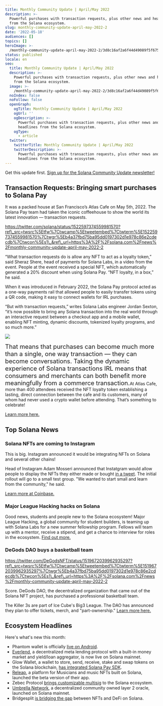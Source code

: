 ```yaml
---
title: Monthly Community Update | April/May 2022
description: >-
  Powerful purchases with transaction requests, plus other news and headlines
  from the Solana ecosystem.
slug: monthly-community-update-april-may-2022-2
date: '2022-05-18'
audiences: []
topics: []
heroImage: >-
  /monthly-community-update-april-may-2022-2/3d8c16af2a6f44d49089f5f675cac515.png
status: published
locale: en
seo:
  title: Monthly Community Update | April/May 2022
  description: >-
    Powerful purchases with transaction requests, plus other news and headlines
    from the Solana ecosystem.
  image: >-
    /monthly-community-update-april-may-2022-2/3d8c16af2a6f44d49089f5f675cac515.png
  noIndex: false
  noFollow: false
  openGraph:
    ogTitle: Monthly Community Update | April/May 2022
    ogUrl: ''
    ogDescription: >-
      Powerful purchases with transaction requests, plus other news and
      headlines from the Solana ecosystem.
    ogType:
      - article
  twitter:
    twitterTitle: Monthly Community Update | April/May 2022
    twitterDescription: >-
      Powerful purchases with transaction requests, plus other news and
      headlines from the Solana ecosystem.
---
```


Get this update first. [Sign up for the Solana Community Update newsletter!](http://eepurl.com/gOcpoL?ref=solana.ghost.io)

## **Transaction Requests: Bringing smart purchases to Solana Pay**

It was a packed house at San Francisco’s Atlas Cafe on May 5th, 2022. The Solana Pay team had taken the iconic coffeehouse to show the world its latest innovation — transaction requests.

https://twitter.com/solana/status/1522597374559981570?ref\_src=twsrc%5Etfw%7Ctwcamp%5Etweetembed%7Ctwterm%5E1522597374559981570%7Ctwgr%5Eb4a37fbd75ba95dd0197302d1e978c86e2cdecdb%7Ctwcon%5Es1\_&ref\_url=https%3A%2F%2Fsolana.com%2Fnews%2Fmonthly-community-update-april-may-2022-2

“What transaction requests do is allow any NFT to act as a loyalty token,” said Sheraz Shere, head of payments for Solana Labs, in a video from the event. People at the event received a special NFT, which automatically generated a 20% discount when using Solana Pay. “NFT loyalty, in a box,” he said.

When it was introduced in February 2022, the Solana Pay protocol acted as a one-way payments rail that allowed people to easily transfer tokens using a QR code, making it easy to connect wallets for IRL purchases.

“But with transaction requests,” writes Solana Labs engineer Jordan Sexton, “it’s now possible to bring any Solana transaction into the real world through an interactive request between a checkout app and a mobile wallet, enabling NFT minting, dynamic discounts, tokenized loyalty programs, and so much more.”

![](/monthly-community-update-april-may-2022-2/image-1.jpg)

<p><span style="font-size: 20px;">That means that purchases can become much more than a single, one way transaction — they can become conversations. Taking the dynamic experience of Solana transactions IRL means that consumers and merchants can both benefit more meaningfully from a commerce transaction.</span>At Atlas Cafe, more than 400 attendees received the NFT loyalty token establishing a lasting, direct connection between the cafe and its customers, many of whom had never used a crypto wallet before attending. That’s something to celebrate!</p><p><a href="https://solana.com/news/solana-pay-transaction-requests-bring-on-chain-interactivity-to-the-off-chain-world?ref=solana.ghost.io" rel="noopener noreferrer" target="_blank">Learn more here.</a></p><h2><strong>Top Solana News</strong></h2><h3><strong>Solana NFTs are coming to Instagram</strong></h3><p>This is big. Instagram announced it would be integrating NFTs on Solana and several other chains!</p><p>Head of Instagram Adam Mosseri announced that Instatgram would allow people to display the NFTs they either made or bought&nbsp;<a href="https://twitter.com/mosseri/status/1523655590672695296?ref=solana.ghost.io" rel="noopener noreferrer" target="_blank">in a tweet</a>. The initial rollout will go to a small test group. "We wanted to start small and learn from the community," he said.</p><p><a href="https://www.coindesk.com/business/2022/05/08/metas-instagram-to-support-nfts-from-ethereum-polygon-solana-flow/?ref=solana.ghost.io" rel="noopener noreferrer" target="_blank">Learn more at Coinbase.</a></p><h3><strong>Major League Hacking hacks on Solana</strong></h3><p>Good news, students and people new to the Solana ecosystem! Major League Hacking, a global community for student builders, is teaming up with Solana Labs for a new summer fellowship program. Fellows will team up with a mentor, receive a stipend, and get a chance to interview for roles in the ecosystem.&nbsp;<a href="https://fellowship.mlh.io/?utm_campaign=fellowship-hackers-solana_labs_social_post_april_15&amp;utm_medium=social&amp;utm_source=twitter" rel="noopener noreferrer" target="_blank">Find out more.</a></p><h3><strong>DeGods DAO buys a basketball team</strong></h3>

https://twitter.com/DeGodsNFT/status/1519672039962935297?ref\_src=twsrc%5Etfw%7Ctwcamp%5Etweetembed%7Ctwterm%5E1519672039962935297%7Ctwgr%5Eb4a37fbd75ba95dd0197302d1e978c86e2cdecdb%7Ctwcon%5Es1\_&ref\_url=https%3A%2F%2Fsolana.com%2Fnews%2Fmonthly-community-update-april-may-2022-2

Score. DeGods DAO, the decentralized organization that came out of the Solana NFT project, has purchased a professional basketball team.

The Killer 3s are part of Ice Cube's Big3 League. The DAO has announced they plan to offer tickets, merch, and "part-ownership." [Learn more here.](https://finance.yahoo.com/news/degods-dao-buys-big3-league-034614159.html?ref=solana.ghost.io)

## **Ecosystem Headlines**

Here's what's new this month:

-   Phantom wallet is officially [live on Android](https://twitter.com/phantom/status/1517187083621781506?ref=solana.ghost.io).
-   [Everlend](https://twitter.com/everlendfinance/status/1522232994357985280?ref=solana.ghost.io), a decentralized meta lending protocol with a built-in money market and yield/loan aggregator, is now live on Solana mainnet.
-   Glow Wallet, a wallet to store, send, receive, stake and swap tokens on the Solana blockchain, [has integrated Solana Pay SDK](https://twitter.com/solblaze_org/status/1522595345896669185?ref=solana.ghost.io).
-   [Releap](https://twitter.com/Releap_IO/status/1511071563986386944?ref=solana.ghost.io), a platform for Musicians and music NFTs built on Solana, launched the beta version of their app.
-   Zebec Protocol [brings customizable multisig](https://twitter.com/Zebec_HQ/status/1518759263534940160?ref=solana.ghost.io) to the Solana ecosystem.
-   [Umbrella Network](https://twitter.com/UmbNetwork/status/1519403029807747072?ref=solana.ghost.io), a decentralized community owned layer 2 oracle, launched on Solana mainnet.
-   Bridgesplit [is bridging the gap](https://twitter.com/DefiVaults/status/1515444847812915202?ref=solana.ghost.io) between NFTs and DeFi on Solana.
